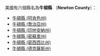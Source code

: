 美國有六個縣名為'''牛頓縣''' （'''Newton County'''）：
* [[牛頓縣_(阿肯色州)|牛頓縣 (阿肯色州)]]
* [[牛頓縣_(喬治亞州)|牛頓縣 (喬治亞州)]]
* [[牛頓縣_(印地安納州)|牛頓縣 (印地安納州)]]
* [[牛頓縣_(密蘇里州)|牛頓縣 (密蘇里州)]]
* [[牛頓縣_(密西西比州)|牛頓縣 (密西西比州)]]
* [[牛頓縣_(德克薩斯州)|牛頓縣 (德克薩斯州)]]
{{disambig|N牛頓縣|Cat=三字县名消歧义}}